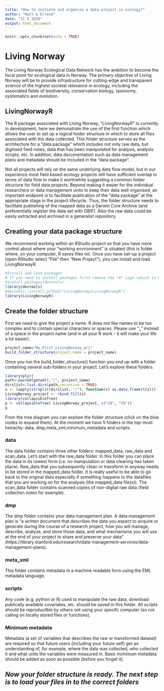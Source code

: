 ```yaml
---
title: "How to initiate and organise a data project in ecology?"
author: "Matt & Erlend"
date: "31 5 2020"
output: html_document
---
```


```r
knitr::opts_chunk$set(echo = TRUE)
```

# Living Norway

The Living Norway Ecological Data Network has the ambition to become the focal point for ecological data in Norway. The primary objective of Living Norway will be to provide infrastructure for cutting-edge and transparent science of the highest societal relevance in ecology, including the associated fields of biodiversity, conservation biology, taxonomy, systematics and evolution. 

## LivingNorwayR

The R package associated with Living Norway, "LivingNorwayR" is currently in development, here we demonstrate the use of the first function which allows the user to  set up a logical folder structure in which to store all files associated with the data collected. This folder structure serves as the architecture for a "data package" which includes not only raw data, but digitised field notes, data that has been manipulated for analysis, analysis scripts, etc. In addition, data documentation such as data management plans and metadata should be included in the “data package”.

Not all projects will rely on the same underlying data flow model, but in our experience most field based ecology projects still have sufficient overlap in terms of data flow to make it worthwhile suggesting a common folder structure for field data projects. Beyond making it easier for the individual researchers or data management units to keep their data well organised, an important endpoint is to facilitate publication of the “data package” at the appropriate stage in the project lifecycle. Thus, the folder structure needs to facilitate publishing of the mapped data as a Darwin Core Archive (and preferentially register the data set with GBIF). Also the raw data could be easily extracted and archived in a generalist repository. 

## Creating your data package structure

We recommend working within an RStudio project so that you have more control about where your "working environment" is situated (this is folder where, on your computer, R saves files to). Once you have set-up a project (open RStudio select "File" then "New Project"), you can install and load LivingNorwayR. 


```r
#Install and load packages
# If you need to install packages first remove the "#" sign (which in R language means that the line is not run as code)
#install.packages(devtools)
library(devtools)
#devtools::install_github("LivingNorway/LivingNorwayR")
library(LivingNorwayR)
```


## Create the folder structure

First we need to give the project a name. R does not like names to be too complex and to contain special characters or spaces. Please use "_" instead of a space in the project name (and in all your R work - it will make your life a lot easier). 


```r
project_name="My_First_LivingNorway_prj"
build_folder_structure(project_name = project_name)

```

Once you run the build_folder_structure() function you end up with a folder containing several sub-folders in your project. Let's explore these folders. 


```r
library(plyr)
path<-paste0(getwd(),"/", project_name)
dirslist<-list.dirs(path,recursive = TRUE)
x <- lapply(strsplit(dirslist, "/"), function(z) as.data.frame(t(z)))
LivingNorway_project <- rbind.fill(x)
library(collapsibleTree) 
p <- collapsibleTree( LivingNorway_project, c("V8", "V9"))
p


```

From the tree diagram you can explore the folder structure (click on the blue nodes to expand them). At the moment we have 5 folders in the top-most heirachy: data, dmp,meta_xml,minimum_metadata and scripts. 

### data

The data folder contains three other folders: mapped_data, raw_data and scan_data. Let's start with the raw_data folder. In this folder you can place the data in its rawest form (i.e. no manipulation or data cleaning has taken place). Raw_data that you subsequently clean or transform in anyway needs to be stored in the mapped_data folder. It is really useful to be able to go back to the original data especially if something happens to the datafiles that you are working on for the analysis (the mapped_data file(s)). The scan_data folder contains scanned copies of non-digital raw data (field collection notes for example). 

### dmp

The dmp folder contains your data management plan. A data management plan is "a written document that describes the data you expect to acquire or generate during the course of a research project, how you will manage, describe, analyze, and store those data, and what mechanisms you will use at the end of your project to share and preserve your data" (https://library.stanford.edu/research/data-management-services/data-management-plans).


### meta_xml

This folder contains metadata in a machine readable form using the EML metadata language.


### scripts
Any code (e.g. python or R) used to manipulate the raw data, download publically available covariates, etc. should be saved in this folder. All scripts should be reproducilble by others not using your specifc computer (so not calling on locally stored files or functions). 

### Minimum metadata
Metadata (a set of variables that describes the raw or transformed dataset) are required so that future users (including your future self) get an understanding of, for example, where the data was collected, who collected it and what units the variables were measured in. Basic mimimum metadata should be added as soon as possible (before you forget it). 


## ***Now your folder structure is ready. The next step is to load your files in to the correct folders***